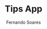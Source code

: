 ---
title: Tips App
author: Fernando Soares
description: App for tips to friends.
isDraft: false
tags: ["UI"]
publishDate: "2025-03-26 17:41"
cover: /public/uploads/images/portfolio/labs/tips-app.webp
type: iOS App
---